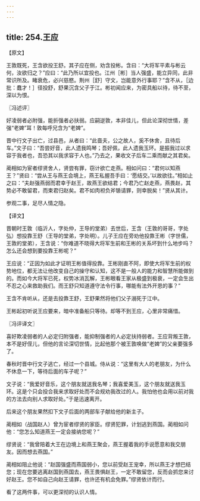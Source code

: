 ```yaml
---
---
---
```

title: 254.王应
---



【原文】

王敦既死，王含欲投王舒。其子应在侧，劝含投彬。含曰：“大将军平素与彬云何，汝欲归之？”应曰：“此乃所以宜投也。江州［彬］当人强盛，能立异同，此非常识所及。睹衰危，必兴慈愍。荆州［舒］守文，岂能意外行事耶？”含不从，［边批：蠢才！］径投舒，舒果沉含父子于江。彬初闻应来，为密具船以待，待不至，深以为恨。

〖冯述评〗

好凌弱者必附强，能折强者必扶弱。应嗣逆敦，本非佳儿，但此论深彻世情，差强“老婢”耳！敦每呼兄含为“老婢”。

晋中行文子出亡，过县邑，从者曰：“此啬夫，公之故人，奚不休舍，且待后车。”文子曰：“吾尝好音，此人遗我鸣琴；吾好佩，此人遗我玉环。是振我过以求容于我者也，吾恐其以我求容于人也。”乃去之，果收文子后车二乘而献之其君矣。

蔺相如为宦者缪贤舍人，贤尝有罪，窃计欲亡走燕。相如问曰：“君何以知燕王？”贤曰：“尝从王与燕王会境上，燕王私握吾手曰：‘愿结交。’以故欲往。”相如止之曰：“夫赵强燕弱而君幸于赵王，故燕王欲结君；今君乃亡赵走燕，燕畏赵，其势必不敢留君，而束君归赵矣。君不如肉袒负斧锧请罪，则幸脱矣！”贤从其计。

参观二事，足尽人情之隐。

【译文】

晋朝时王敦（临沂人，字处仲，王导的堂弟）去世后，王含（王敦的哥哥，字处弘）想投靠王舒（王导的堂弟，字处明）。儿子王应在旁劝他投靠王彬（字世儒，王敦的堂弟），王含说：“你难道不晓得大将军生前和王彬的关系坏到什么地步吗？怎么还会想到要投靠王彬呢？”

王应说：“正因为如此才证明王彬值得投靠。王彬刚直不阿，即使大将军生前的权势地位，都无法让他改变自己的操守和认知，这不是一般人的能力和智慧所能做到的。而如今大将军已死，权势冰消瓦解，王彬眼看王家从极盛到极衰，一定会生出不忍之心来救助我们。而王舒只知道遵守法令行事，哪能有法外开恩的事？”

王含不肯听从，还是去投靠王舒，王舒果然将他们父子溺死于江中。

王彬起初听说王应要来，暗中准备船只等待。却等不到王应，心里非常痛惜。

〖冯评译文〗

喜好欺凌弱者的人必定归附强者，能抑制强者的人必定扶持弱者。王应背叛王敦，本不是好侄儿，但他的言论深切世情，比起他那个被王敦唤做“老婢”的父亲要强多了。

春秋时晋中行文子逃亡，经过一个县城。侍从说：“这里有大人的老朋友，为什么不休息一下，等待后面的车子呢？”

文子说：“我爱好音乐，这个朋友就送我名琴；我喜爱美玉，这个朋友就送我玉环。这是个只会投合我来求取好处而不会规劝我改过的人。我怕他也会用以前对我的方法去向别人求取好处。”于是迅速离开。

后来这个朋友果然扣下文子后面的两部车子献给他的新主子。

蔺相如（战国赵人）曾为宦者缪贤的家臣。缪贤犯罪，计划逃到燕国。蔺相如问他：“您怎么知道燕王一定会接纳您呢？”

缪贤说：“我曾陪着大王在边境上和燕王聚会，燕王握着我的手说愿意和我交朋友。因而想去燕国。”

蔺相如阻止他说：“赵国强盛而燕国弱小，您以前受赵王宠幸，所以燕王才想巴结您；现在您要逃离赵国到燕国去，燕王畏惧赵王，一定不敢留您，反而会抓您来讨好赵王。您不如自己向赵王请罪，也许还有机会免罪。”缪贤依计而行。

看了这两件事，可以更深彻的认识人情。